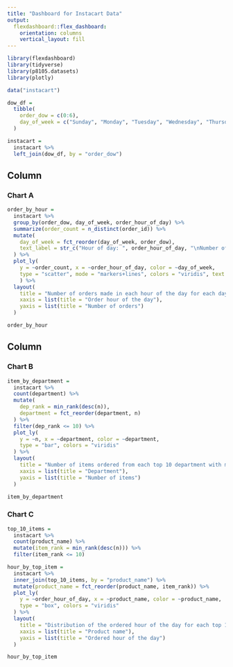 ```yaml
---
title: "Dashboard for Instacart Data"
output: 
  flexdashboard::flex_dashboard:
    orientation: columns
    vertical_layout: fill
---
```


```r
library(flexdashboard)
library(tidyverse)
library(p8105.datasets)
library(plotly)
```

```r
data("instacart")

dow_df = 
  tibble(
    order_dow = c(0:6),
    day_of_week = c("Sunday", "Monday", "Tuesday", "Wednesday", "Thursday", "Friday", "Saturday")
  )

instacart = 
  instacart %>% 
  left_join(dow_df, by = "order_dow")
```


Column {data-width=500}
-----------------------------------------------------------------------

### Chart A

```r
order_by_hour = 
  instacart %>% 
  group_by(order_dow, day_of_week, order_hour_of_day) %>% 
  summarize(order_count = n_distinct(order_id)) %>% 
  mutate(
    day_of_week = fct_reorder(day_of_week, order_dow),
    text_label = str_c("Hour of day: ", order_hour_of_day, "\nNumber of orders: ", order_count)
  ) %>% 
  plot_ly(
    y = ~order_count, x = ~order_hour_of_day, color = ~day_of_week,
    type = "scatter", mode = "markers+lines", colors = "viridis", text = ~text_label, alpha = .5
    ) %>% 
  layout(
    title = "Number of orders made in each hour of the day for each day of the week",
    xaxis = list(title = "Order hour of the day"),
    yaxis = list(title = "Number of orders")
  )

order_by_hour
```

Column {data-width=500}
-----------------------------------------------------------------------

### Chart B {data-height=400}

```r
item_by_department = 
  instacart %>% 
  count(department) %>% 
  mutate(
    dep_rank = min_rank(desc(n)),
    department = fct_reorder(department, n)
  ) %>% 
  filter(dep_rank <= 10) %>% 
  plot_ly(
    y = ~n, x = ~department, color = ~department,
    type = "bar", colors = "viridis"
  ) %>% 
  layout(
    title = "Number of items ordered from each top 10 department with most items sold",
    xaxis = list(title = "Department"),
    yaxis = list(title = "Number of items")
  )

item_by_department
```

### Chart C {data-height=600}

```r
top_10_items = 
  instacart %>% 
  count(product_name) %>% 
  mutate(item_rank = min_rank(desc(n))) %>% 
  filter(item_rank <= 10)

hour_by_top_item = 
  instacart %>% 
  inner_join(top_10_items, by = "product_name") %>% 
  mutate(product_name = fct_reorder(product_name, item_rank)) %>% 
  plot_ly(
    y = ~order_hour_of_day, x = ~product_name, color = ~product_name,
    type = "box", colors = "viridis"
  ) %>% 
  layout(
    title = "Distribution of the ordered hour of the day for each top 10 best-selling items",
    xaxis = list(title = "Product name"),
    yaxis = list(title = "Ordered hour of the day")
  )

hour_by_top_item
```

